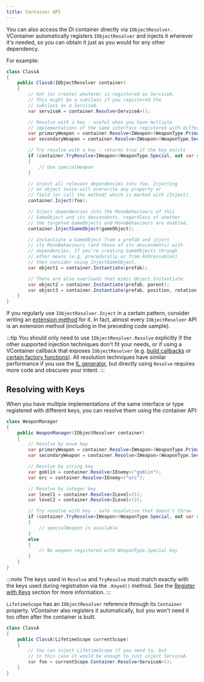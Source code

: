 ```yaml
---
title: Container API
---
```


You can also access the DI container directly via `IObjectResolver`. VContainer automatically registers `IObjectResolver` and injects it wherever it's needed, so you can obtain it just as you would for any other dependency.

For example:

```csharp
class ClassA
{
    public ClassA(IObjectResolver container)
    {
        // Get (or create) whatever is registered as ServiceA.
        // This might be a subclass if you registered the
        // subclass as a ServiceA.
        var serviceA = container.Resolve<ServiceA>();

        // Resolve with a key - useful when you have multiple
        // implementations of the same interface registered with different keys
        var primaryWeapon = container.Resolve<IWeapon>(WeaponType.Primary);
        var secondaryWeapon = container.Resolve<IWeapon>(WeaponType.Secondary);

        // Try resolve with a key - returns true if the key exists
        if (container.TryResolve<IWeapon>(WeaponType.Special, out var specialWeapon))
        {
            // Use specialWeapon
        }

        // Inject all relevant dependencies into foo. Injecting
        // an object twice will overwrite any property or
        // field (or call the method) which is marked with [Inject].
        container.Inject(foo);

        // Inject dependencies into the MonoBehaviours of this
        // GameObject and its descendents, regardless of whether
        // the targeted GameObjects and MonoBehaviours are enabled.
        container.InjectGameObject(gameObject);

        // Instantiate a GameObject from a prefab and inject
        // its MonoBehaviours (and those of its descendents) with
        // dependencies. If you're creating GameObjects through
        // other means (e.g. procedurally or from Addressables)
        // then consider using InjectGameObject.
        var object1 = container.Instantiate(prefab);

        // There are also overloads that mimic Object.Instantiate.
        var object2 = container.Instantiate(prefab, parent);
        var object3 = container.Instantiate(prefab, position, rotation, parent);
    }
}
```

If you regularly use `IObjectResolver.Inject` in a certain pattern, consider writing an [extension method](https://docs.microsoft.com/en-us/dotnet/csharp/programming-guide/classes-and-structs/extension-methods) for it. In fact, almost every `IObjectResolver` API is an extension method (including in the preceding code sample).

:::tip
You should only need to use `IObjectResolver.Resolve` explicitly if the other supported injection techniques don't fit your needs, or if using a VContainer callback that exposes `IObjectResolver` (e.g. [build callbacks](../registering/register-callbacks) or [certain factory functions](../registering/register-factory#register-func-factory-that-requires-container-dependencies-and-runtime-parameters)). All resolution techniques have similar performance if you use the [IL generator](../optimization/codegen), but directly using `Resolve` requires more code and obscures your intent.
:::

## Resolving with Keys

When you have multiple implementations of the same interface or type registered with different keys, you can resolve them using the container API:

```csharp
class WeaponManager
{
    public WeaponManager(IObjectResolver container)
    {
        // Resolve by enum key
        var primaryWeapon = container.Resolve<IWeapon>(WeaponType.Primary);
        var secondaryWeapon = container.Resolve<IWeapon>(WeaponType.Secondary);

        // Resolve by string key
        var goblin = container.Resolve<IEnemy>("goblin");
        var orc = container.Resolve<IEnemy>("orc");

        // Resolve by integer key
        var level1 = container.Resolve<ILevel>(1);
        var level2 = container.Resolve<ILevel>(2);

        // Try resolve with key - safe resolution that doesn't throw
        if (container.TryResolve<IWeapon>(WeaponType.Special, out var specialWeapon))
        {
            // specialWeapon is available
        }
        else
        {
            // No weapon registered with WeaponType.Special key
        }
    }
}
```

:::note
The keys used in `Resolve` and `TryResolve` must match exactly with the keys used during registration via the `.Keyed()` method. See the [Register with Keys](../registering/register-type#register-with-keys) section for more information.
:::

`LifetimeScope` has an `IObjectResolver` reference through its `Container` property. VContainer also registers it automatically, but you won't need it too often after the container is built.

```csharp
class ClassA
{
    public ClassA(LifetimeScope currentScope)
    {
        // You can inject LifetimeScope if you need to, but
        // in this case it would be enough to just inject ServiceA.
        var foo = currentScope.Container.Resolve<ServiceA>();
    }
}
```



